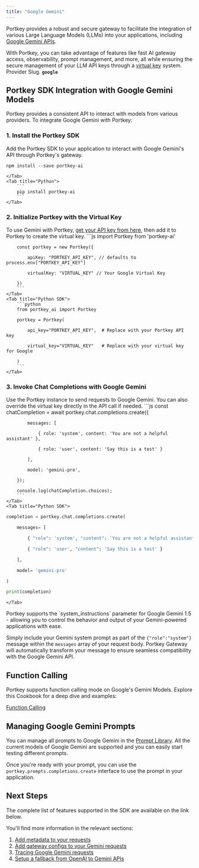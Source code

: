 ```yaml
---
title: "Google Gemini"
---
```


Portkey provides a robust and secure gateway to facilitate the integration of various Large Language Models (LLMs) into your applications, including [Google Gemini APIs](https://cloud.google.com/vertex-ai/docs/generative-ai/model-reference/gemini).

With Portkey, you can take advantage of features like fast AI gateway access, observability, prompt management, and more, all while ensuring the secure management of your LLM API keys through a [virtual key](/docs/product/ai-gateway/virtual-keys) system.
<Note>Provider Slug. **`google`**</Note>


## Portkey SDK Integration with Google Gemini Models

Portkey provides a consistent API to interact with models from various providers. To integrate Google Gemini with Portkey:

### 1\. Install the Portkey SDK

Add the Portkey SDK to your application to interact with Google Gemini's API through Portkey's gateway.
<Tabs>
    <Tab title="NodeJS">

```
npm install --save portkey-ai
```
    </Tab>
    <Tab title="Python">
        ```
        pip install portkey-ai
        ```
    </Tab>

  </Tabs>




### 2\. Initialize Portkey with the Virtual Key

To use Gemini with Portkey, [get your API key from here](https://aistudio.google.com/app/apikey), then add it to Portkey to create the virtual key.
<Tabs>
    <Tab title="NodeJS SDK">
        ```js
        import Portkey from 'portkey-ai'


        const portkey = new Portkey({

            apiKey: "PORTKEY_API_KEY", // defaults to process.env["PORTKEY_API_KEY"]

            virtualKey: "VIRTUAL_KEY" // Your Google Virtual Key

        })
        ```
    </Tab>
    <Tab title="Python SDK">
        ```python
        from portkey_ai import Portkey

        portkey = Portkey(

            api_key="PORTKEY_API_KEY",  # Replace with your Portkey API key

            virtual_key="VIRTUAL_KEY"   # Replace with your virtual key for Google

        )
        ```
    </Tab>

  </Tabs>



### **3\. Invoke Chat Completions with** Google Gemini

Use the Portkey instance to send requests to Google Gemini. You can also override the virtual key directly in the API call if needed.
<Tabs>
    <Tab title="NodeJS SDK">
        ```js
        const chatCompletion = await portkey.chat.completions.create({

            messages: [

                { role: 'system', content: 'You are not a helpful assistant' },

                { role: 'user', content: 'Say this is a test' }

            ],

            model: 'gemini-pro',

        });

        console.log(chatCompletion.choices);
        ```
    </Tab>
    <Tab title="Python SDK">

```python
completion = portkey.chat.completions.create(

    messages= [

        { "role": 'system', "content": 'You are not a helpful assistant' },

        { "role": 'user', "content": 'Say this is a test' }

    ],

    model= 'gemini-pro'

)

print(completion)
```
    </Tab>

</Tabs>


<Note>
Portkey supports the `system_instructions` parameter for Google Gemini 1.5 - allowing you to control the behavior and output of your Gemini-powered applications with ease.

Simply include your Gemini system prompt as part of the `{"role":"system"}` message within the `messages` array of your request body. Portkey Gateway will automatically transform your message to ensure seamless compatibility with the Google Gemini API.
</Note>
## Function Calling

Portkey supports function calling mode on Google's Gemini Models. Explore this <Icon icon="square-down" /> Cookbook for a deep dive and examples:

[Function Calling](/docs/guides/getting-started/function-calling)

## Managing Google Gemini Prompts

You can manage all prompts to Google Gemini in the [Prompt Library](/docs/product/prompt-library). All the current models of Google Gemini are supported and you can easily start testing different prompts.

Once you're ready with your prompt, you can use the `portkey.prompts.completions.create` interface to use the prompt in your application.

## Next Steps

The complete list of features supported in the SDK are available on the link below.
<Card title="SDK" href="/docs/api-reference/portkey-sdk-client">
</Card>

You'll find more information in the relevant sections:

1. [Add metadata to your requests](/docs/product/observability/metadata)
2. [Add gateway configs to your Gemini requests](/docs/product/ai-gateway/configs)
3. [Tracing Google Gemini requests](/docs/product/observability/traces)
4. [Setup a fallback from OpenAI to Gemini APIs](/docs/product/ai-gateway/fallbacks)
